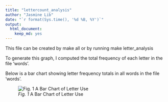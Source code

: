 ```yaml
---
title: "lettercount_analysis"
author: "Jasmine Lib"
date: "`r format(Sys.time(), '%d %B, %Y')`"
output:
  html_document:
    keep_md: yes
---
```


This file can be created by make all or by running make letter_analysis

To generate this graph, I computed the total frequency of each letter in the file 'words'.

Below is a bar chart showing letter frequency totals in all words in the file 'words'.


![*Fig. 1* A Bar Chart of Letter Use](lettercount.png)